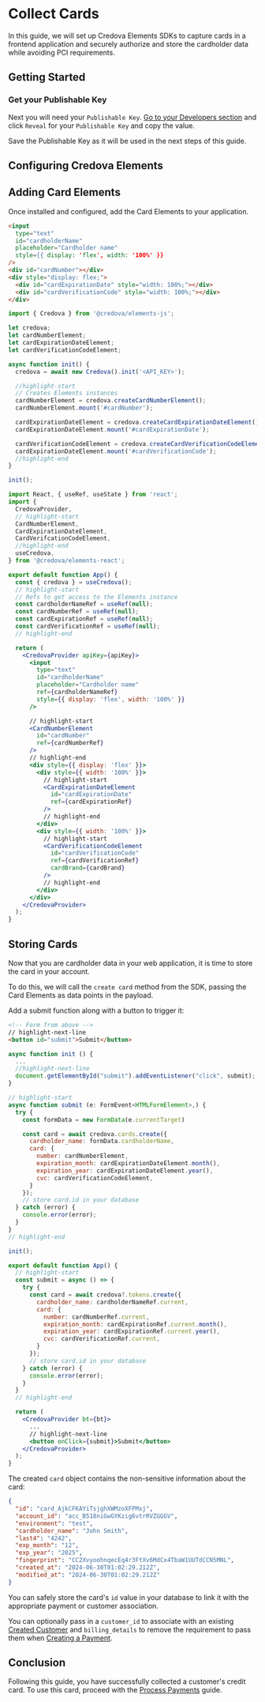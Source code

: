 

# Collect Cards

In this guide, we will set up Credova Elements SDKs to capture cards in a frontend application and securely authorize and store the cardholder data while avoiding PCI requirements.

## Getting Started

<GettingStartedSection />

### Get your Publishable Key

Next you will need your `Publishable Key`. [Go to your Developers section](https://portal.credova.com/developers/api-keys) and click `Reveal` for your `Publishable Key` and copy the value.

<Alert>Save the Publishable Key as it will be used in the next steps of this guide.</Alert>

## Configuring Credova Elements

<ConfigureElementsSection />

## Adding Card Elements

Once installed and configured, add the Card Elements to your application.

<Tabs className="credova-tabs" queryString="sdk">
  <TabItem value="javascript" label="JavaScript">

```html showLineNumbers title=index.html
<input
  type="text"
  id="cardholderName"
  placeholder="Cardholder name"
  style={{ display: 'flex', width: '100%' }}
/>
<div id="cardNumber"></div>
<div style="display: flex;">
  <div id="cardExpirationDate" style="width: 100%;"></div>
  <div id="cardVerificationCode" style="width: 100%;"></div>
</div>
```

```javascript showLineNumbers title=index.js
import { Credova } from '@credova/elements-js';

let credova;
let cardNumberElement;
let cardExpirationDateElement;
let cardVerificationCodeElement;

async function init() {
  credova = await new Credova().init('<API_KEY>');

  //highlight-start
  // Creates Elements instances
  cardNumberElement = credova.createCardNumberElement();
  cardNumberElement.mount('#cardNumber');

  cardExpirationDateElement = credova.createCardExpirationDateElement();
  cardExpirationDateElement.mount('#cardExpirationDate');

  cardVerificationCodeElement = credova.createCardVerificationCodeElement();
  cardExpirationDateElement.mount('#cardVerificationCode');
  //highlight-end
}

init();
```
  </TabItem>

  <TabItem value="react" label="React">

```jsx showLineNumbers title=App.jsx
import React, { useRef, useState } from 'react';
import {
  CredovaProvider,
  // highlight-start
  CardNumberElement,
  CardExpirationDateElement,
  CardVerifcationCodeElement,
  //highlight-end
  useCredova,
} from '@credova/elements-react';

export default function App() {
  const { credova } = useCredova();
  // highlight-start
  // Refs to get access to the Elements instance
  const cardholderNameRef = useRef(null);
  const cardNumberRef = useRef(null);
  const cardExpirationRef = useRef(null);
  const cardVerificationRef = useRef(null);
  // highlight-end

  return (
    <CredovaProvider apiKey={apiKey}>
      <input
        type="text"
        id="cardholderName"
        placeholder="Cardholder name"
        ref={cardholderNameRef}
        style={{ display: 'flex', width: '100%' }}
      />

      // highlight-start
      <CardNumberElement
        id="cardNumber"
        ref={cardNumberRef}
      />
      // highlight-end
      <div style={{ display: 'flex' }}>
        <div style={{ width: '100%' }}>
          // highlight-start
          <CardExpirationDateElement
            id="cardExpirationDate"
            ref={cardExpirationRef}
          />
          // highlight-end
        </div>
        <div style={{ width: '100%' }}>
          // highlight-start
          <CardVerificationCodeElement
            id="cardVerificationCode"
            ref={cardVerificationRef}
            cardBrand={cardBrand}
          />
          // highlight-end
        </div>
      </div>
    </CredovaProvider>
  );
}
```
  </TabItem>
</Tabs>


## Storing Cards

Now that you are cardholder data in your web application, it is time to store the card in your account.

To do this, we will call the `create card` method from the SDK, passing the Card Elements as data points in the payload.

Add a submit function along with a button to trigger it:

<Tabs className="credova-tabs" queryString="sdk">
  <TabItem value="javascript" label="JavaScript">

```html showLineNumbers title=index.html
<!-- Form from above -->
// highlight-next-line
<button id="submit">Submit</button>
```

```javascript showLineNumbers title=index.js
async function init () {
  ...
  //highlight-next-line
  document.getElementById("submit").addEventListener("click", submit);
}

// highlight-start
async function submit (e: FormEvent<HTMLFormElement>,) {
  try {
    const formData = new FormData(e.currentTarget)

    const card = await credova.cards.create({
      cardholder_name: formData.cardholderName,
      card: {
        number: cardNumberElement,
        expiration_month: cardExpirationDateElement.month(),
        expiration_year: cardExpirationDateElement.year(),
        cvc: cardVerificationCodeElement,
      }
    });
    // store card.id in your database
  } catch (error) {
    console.error(error);
  }
}
// highlight-end

init();
```
  </TabItem>
  <TabItem value="react" label="React">

```jsx showLineNumbers title=App.jsx
export default function App() {
  // highlight-start
  const submit = async () => {
    try {
      const card = await credova?.tokens.create({
        cardholder_name: cardholderNameRef.current,
        card: {
          number: cardNumberRef.current,
          expiration_month: cardExpirationRef.current.month(),
          expiration_year: cardExpirationRef.current.year(),
          cvc: cardVerificationRef.current,
        }
      });
      // store card.id in your database
    } catch (error) {
      console.error(error);
    }
  }
  // highlight-end

  return (
    <CredovaProvider bt={bt}>
      ...
      // highlight-next-line
      <button onClick={submit}>Submit</button>
    </CredovaProvider>
  );
}
```
  </TabItem>
</Tabs>

The created `card` object contains the non-sensitive information about the card:

```json showLineNumbers title=card.json
{
  "id": "card_AjkCFKAYiTsjghXWMzoXFPMxj",
  "account_id": "acc_B518niGwGYKzig6vtrRVZGGGV",
  "environment": "test",
  "cardholder_name": "John Smith",
  "last4": "4242",
  "exp_month": "12",
  "exp_year": "2025",
  "fingerprint": "CC2XvyoohnqecEq4r3FtXv6MdCx4TbaW1UUTdCCN5MNL",
  "created_at": "2024-06-30T01:02:29.212Z",
  "modified_at": "2024-06-30T01:02:29.212Z"
}
```

You can safely store the card's `id` value in your database to link it with the appropriate payment or customer association.

You can optionally pass in a `customer_id` to associate with an existing [Created Customer](/api/create-customer) and `billing_details` to remove the requirement to pass them when [Creating a Payment](/api/create-payment).

## Conclusion

Following this guide, you have successfully collected a customer's credit card. To use this card, proceed with the [Process Payments](/guides/process-payments) guide.
